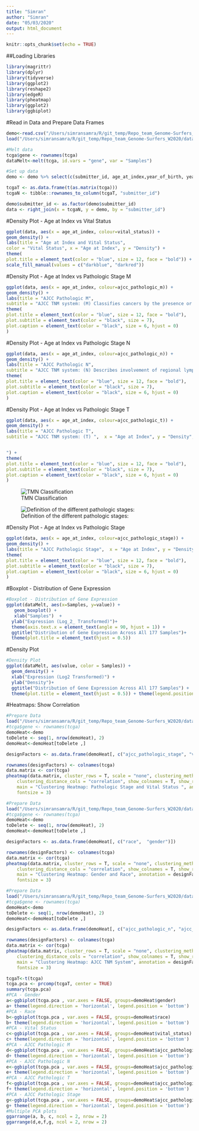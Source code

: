 ```yaml
---
title: "Simran"
author: "Simran"
date: "05/03/2020"
output: html_document
---
```


```r
knitr::opts_chunk$set(echo = TRUE)
```

##Loading Libraries
```r
library(magrittr)
library(dplyr)
library(tidyverse)
library(ggplot2)
library(reshape2)
library(edgeR)
library(pheatmap)
library(ggplot2)
library(ggbiplot)
```

#Read in Data and Prepare Data Frames
```r
demo<-read.csv("/Users/simransamra/R/git_temp/Repo_team_Genome-Surfers_W2020/data/raw_data/tcga_paad_clinical.csv", header = T)
load("/Users/simransamra/R/git_temp/Repo_team_Genome-Surfers_W2020/data/raw_data/tcga_paad.RData")

#Melt data
tcga$gene <- rownames(tcga)
dataMelt<-melt(tcga, id.vars = "gene", var = "Samples")

#Set up data
demo <- demo %>% select(c(submitter_id, age_at_index,year_of_birth, year_of_death, vital_status, race, gender, ajcc_pathologic_m, ajcc_pathologic_n,ajcc_pathologic_t, ajcc_pathologic_stage))

tcgaT <- as.data.frame(t(as.matrix(tcga)))
tcgaN <- tibble::rownames_to_column(tcgaT, "submitter_id")

demo$submitter_id <- as.factor(demo$submitter_id)
data <- right_join(x = tcgaN, y = demo, by = "submitter_id")

```

#Density Plot - Age at Index vs Vital Status
```r
ggplot(data, aes(x = age_at_index, colour=vital_status)) + 
geom_density() +
labs(title = "Age at Index and Vital Status",
color = "Vital Status", x = "Age at Index", y = "Density") +
theme(
plot.title = element_text(color = "blue", size = 12, face = "bold")) +
scale_fill_manual(values = c("darkblue", "darkred"))
```
#Density Plot - Age at Index vs Pathologic Stage M
```r
ggplot(data, aes(x = age_at_index, colour=ajcc_pathologic_m)) + 
geom_density() +
labs(title = "AJCC Pathologic M",
subtitle = "AJCC TNM system: (M) Classifies cancers by the presence or absence of distant metastases",  x = "Age at Index", y = "Density", color = "AJCC Pathologic M", caption = "M0:No evidence of distant metastasis; M1: Distant metastasis; MX: Unknown distant metastasis status") +
theme(
plot.title = element_text(color = "blue", size = 12, face = "bold"),
plot.subtitle = element_text(color = "black", size = 7),
plot.caption = element_text(color = "black", size = 6, hjust = 0)
)
```

#Density Plot - Age at Index vs Pathologic Stage N
```r
ggplot(data, aes(x = age_at_index, colour=ajcc_pathologic_n)) + 
geom_density() +
labs(title = "AJCC Pathologic N",
subtitle = "AJCC TNM system: (N) Describes involvement of regional lymph nodes",  x = "Age at Index", y = "Density", color = "AJCC Pathologic N", caption = "--: Not reported; N0: No regional lymph node metastasis; N1: Regional lymph node metastasis; \n  N1b: Metastasis in multiple regional lymph nodes; NX: Metastasis cannot be assessed") +
theme(
plot.title = element_text(color = "blue", size = 12, face = "bold"),
plot.subtitle = element_text(color = "black", size = 7),
plot.caption = element_text(color = "black", size = 6, hjust = 0)
)
```

#Density Plot - Age at Index vs Pathologic Stage T
```r
ggplot(data, aes(x = age_at_index, colour=ajcc_pathologic_t)) + 
geom_density() +
labs(title = "AJCC Pathologic T",
subtitle = "AJCC TNM system: (T) ",  x = "Age at Index", y = "Density", color = "AJCC Pathologic T", caption = "--: Not reported; T1: Tumor limited to the pancreas (2 cm or less in greatest dimension); T2: Tumor limited to \n the pancreas (greater than 2 cm in greatest dimension); T3: Tumor extends beyond pancrease, but without \n the involvement of coeliac axis or superior mesenteric artery; T4: Tumor involves coeliac axis or superior \n mesenteric artery; TX: Tumor cannot be assessed )


") +
theme(
plot.title = element_text(color = "blue", size = 12, face = "bold"),
plot.subtitle = element_text(color = "black", size = 7),
plot.caption = element_text(color = "black", size = 6, hjust = 0)
)
```
![TMN Classification](https://www.researchgate.net/publication/279306792/figure/tbl1/AS:601719029379081@1520472404615/TNM-Classification-for-Pancreatic-Cancer-a_W640.jpg)

![Definition of the different pathologic stages:](https://www.researchgate.net/publication/279306792/figure/tbl2/AS:601719029383177@1520472404649/TNM-Staging-of-Pancreatic-Cancer-a_W640.jpg)

#Density Plot - Age at Index vs Pathologic Stage
```r
ggplot(data, aes(x = age_at_index, colour=ajcc_pathologic_stage)) + 
geom_density() +
labs(title = "AJCC Pathologic Stage",  x = "Age at Index", y = "Density", color = "AJCC Pathologic Stage") +
theme(
plot.title = element_text(color = "blue", size = 12, face = "bold"),
plot.subtitle = element_text(color = "black", size = 7),
plot.caption = element_text(color = "black", size = 6, hjust = 0)
)
```


#Boxplot - Distribution of Gene Expression

```r
#Boxplot - Distribution of Gene Expression
ggplot(dataMelt, aes(x=Samples, y=value)) + 
   geom_boxplot() + 
   xlab("Samples")  + 
  ylab("Expression (Log_2_ Transformed)")+ 
  theme(axis.text.x = element_text(angle = 90, hjust = 1)) +
  ggtitle("Distribution of Gene Expression Across All 177 Samples")+
  theme(plot.title = element_text(hjust = 0.5))
```
#Density Plot
```r
#Density Plot
ggplot(dataMelt, aes(value, color = Samples)) + 
  geom_density() + 
  xlab("Expression (Log2 Transformed)") +
  ylab("Density")+ 
  ggtitle("Distribution of Gene Expression Across All 177 Samples") +
  theme(plot.title = element_text(hjust = 0.5)) + theme(legend.position="none")
```

#Heatmaps: Show Correlation 
```r
#Prepare Data
load("/Users/simransamra/R/git_temp/Repo_team_Genome-Surfers_W2020/data/raw_data/tcga_paad.RData")
#tcga$gene <- rownames(tcga)
demoHeat<-demo
toDelete <- seq(1, nrow(demoHeat), 2)
demoHeat<-demoHeat[toDelete ,]

designFactors <- as.data.frame(demoHeat[, c("ajcc_pathologic_stage", "vital_status")])

rownames(designFactors) <- colnames(tcga)
data.matrix <- cor(tcga)
pheatmap(data.matrix, cluster_rows = T, scale = "none", clustering_method = "average", 
    clustering_distance_cols = "correlation", show_colnames = T, show_rownames = T, 
    main = "Clustering Heatmap: Pathologic Stage and Vital Status ", annotation = designFactors, treeheight_col = 35, treeheight_row = 35,
    fontsize = 3)
```

```r
#Prepare Data
load("/Users/simransamra/R/git_temp/Repo_team_Genome-Surfers_W2020/data/raw_data/tcga_paad.RData")
#tcga$gene <- rownames(tcga)
demoHeat<-demo
toDelete <- seq(1, nrow(demoHeat), 2)
demoHeat<-demoHeat[toDelete ,]

designFactors <- as.data.frame(demoHeat[, c("race",  "gender")])

rownames(designFactors) <- colnames(tcga)
data.matrix <- cor(tcga)
pheatmap(data.matrix, cluster_rows = T, scale = "none", clustering_method = "average", 
    clustering_distance_cols = "correlation", show_colnames = T, show_rownames = T, 
    main = "Clustering Heatmap: Gender and Race", annotation = designFactors, treeheight_col = 35, treeheight_row = 35,
    fontsize = 3)
```

```r
#Prepare Data
load("/Users/simransamra/R/git_temp/Repo_team_Genome-Surfers_W2020/data/raw_data/tcga_paad.RData")
#tcga$gene <- rownames(tcga)
demoHeat<-demo
toDelete <- seq(1, nrow(demoHeat), 2)
demoHeat<-demoHeat[toDelete ,]

designFactors <- as.data.frame(demoHeat[, c("ajcc_pathologic_n", "ajcc_pathologic_t", "ajcc_pathologic_m")])

rownames(designFactors) <- colnames(tcga)
data.matrix <- cor(tcga)
pheatmap(data.matrix, cluster_rows = T, scale = "none", clustering_method = "average", 
    clustering_distance_cols = "correlation", show_colnames = T, show_rownames = T, 
    main = "Clustering Heatmap: AJCC TNM System", annotation = designFactors, treeheight_col = 35, treeheight_row = 35,
    fontsize = 3)
```

```r
tcgaT<-t(tcga)
tcga.pca <- prcomp(tcgaT, center = TRUE)
summary(tcga.pca)
#PCA - Gender
a<-ggbiplot(tcga.pca , var.axes = FALSE, groups=demoHeat$gender)
a+ theme(legend.direction = 'horizontal', legend.position = 'bottom')
#PCA - Race
b<-ggbiplot(tcga.pca , var.axes = FALSE, groups=demoHeat$race)
b+ theme(legend.direction = 'horizontal', legend.position = 'bottom')
#PCA - Vital Status
c<-ggbiplot(tcga.pca , var.axes = FALSE, groups=demoHeat$vital_status)
c+ theme(legend.direction = 'horizontal', legend.position = 'bottom')
#PCA - AJCC Pathologic M
d<-ggbiplot(tcga.pca , var.axes = FALSE, groups=demoHeat$ajcc_pathologic_m)
d+ theme(legend.direction = 'horizontal', legend.position = 'bottom')
#PCA - AJCC Pathologic N
e<-ggbiplot(tcga.pca , var.axes = FALSE, groups=demoHeat$ajcc_pathologic_n)
e+ theme(legend.direction = 'horizontal', legend.position = 'bottom')
#PCA - AJCC Pathologic T
f<-ggbiplot(tcga.pca , var.axes = FALSE, groups=demoHeat$ajcc_pathologic_t)
f+ theme(legend.direction = 'horizontal', legend.position = 'bottom')
#PCA - AJCC Pathologic Stage
g<-ggbiplot(tcga.pca , var.axes = FALSE, groups=demoHeat$ajcc_pathologic_stage)
g+ theme(legend.direction = 'horizontal', legend.position = 'bottom')
#Multiple PCA plots 
ggarrange(a, b, c, ncol = 2, nrow = 2)
ggarrange(d,e,f,g, ncol = 2, nrow = 2)


```
